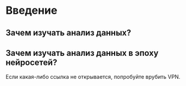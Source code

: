 # Введение {#intro .unnumbered}

## Зачем изучать анализ данных? {#intro-andan .unnumbered}

## Зачем изучать анализ данных в эпоху нейросетей? {#intro-andan-nn .unnumbered}

<!-- ## Почему не записать курс? {#intro-why-not-course .unnumbered} -->

Если какая-либо ссылка не открывается, попробуйте врубить VPN.